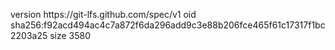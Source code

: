 version https://git-lfs.github.com/spec/v1
oid sha256:f92acd494ac4c7a872f6da296add9c3e88b206fce465f61c17317f1bc2203a25
size 3580
